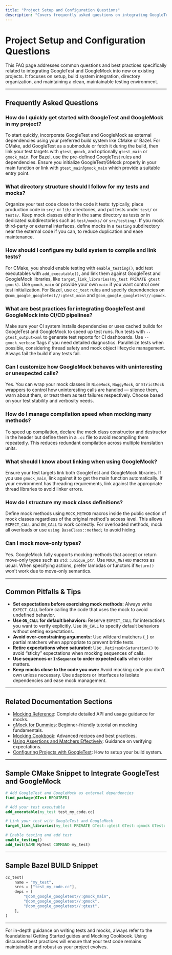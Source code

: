```yaml
---
title: "Project Setup and Configuration Questions"
description: "Covers frequently asked questions on integrating GoogleTest and GoogleMock into new or existing projects, including CMake and Bazel quickstarts, directory structure expectations, and best practices for maintaining test organization."
---
```


# Project Setup and Configuration Questions

This FAQ page addresses common questions and best practices specifically related to integrating GoogleTest and GoogleMock into new or existing projects. It focuses on setup, build system integration, directory organization, and maintaining a clean, maintainable testing environment.

---

## Frequently Asked Questions

### How do I quickly get started with GoogleTest and GoogleMock in my project?
To start quickly, incorporate GoogleTest and GoogleMock as external dependencies using your preferred build system like CMake or Bazel. For CMake, add GoogleTest as a submodule or fetch it during the build, then link your test targets with `gtest`, `gmock`, and optionally `gtest_main` or `gmock_main`. For Bazel, use the pre-defined GoogleTest rules and dependencies. Ensure you initialize GoogleTest/GMock properly in your main function or link with `gtest_main`/`gmock_main` which provide a suitable entry point.

### What directory structure should I follow for my tests and mocks?
Organize your test code close to the code it tests: typically, place production code in `src/` or `lib/` directories, and put tests under `test/` or `tests/`. Keep mock classes either in the same directory as tests or in dedicated subdirectories such as `test/mocks/` or `src/testing/`. If you mock third-party or external interfaces, define mocks in a `testing` subdirectory near the external code if you can, to reduce duplication and ease maintenance.

### How should I configure my build system to compile and link tests?
For CMake, you should enable testing with `enable_testing()`, add test executables with `add_executable()`, and link them against GoogleTest and GoogleMock libraries, like `target_link_libraries(my_test PRIVATE gtest gmock)`. Use `gmock_main` or provide your own `main` if you want control over test initialization. For Bazel, use `cc_test` rules and specify dependencies on `@com_google_googletest//:gtest_main` and `@com_google_googletest//:gmock`.

### What are best practices for integrating GoogleTest and GoogleMock into CI/CD pipelines?
Make sure your CI system installs dependencies or uses cached builds for GoogleTest and GoogleMock to speed up test runs. Run tests with `--gtest_output=xml` to generate test reports for CI dashboards. Use `--gmock_verbose` flags if you need detailed diagnostics. Parallelize tests when possible, considering thread safety and mock object lifecycle management. Always fail the build if any tests fail.

### Can I customize how GoogleMock behaves with uninteresting or unexpected calls?
Yes. You can wrap your mock classes in `NiceMock`, `NaggyMock`, or `StrictMock` wrappers to control how uninteresting calls are handled — silence them, warn about them, or treat them as test failures respectively. Choose based on your test stability and verbosity needs.

### How do I manage compilation speed when mocking many methods?
To speed up compilation, declare the mock class constructor and destructor in the header but define them in a `.cc` file to avoid recompiling them repeatedly. This reduces redundant compilation across multiple translation units.

### What should I know about linking when using GoogleMock?
Ensure your test targets link both GoogleTest and GoogleMock libraries. If you use `gmock_main`, link against it to get the main function automatically. If your environment has threading requirements, link against the appropriate thread libraries to avoid linker errors.

### How do I structure my mock class definitions?
Define mock methods using `MOCK_METHOD` macros inside the public section of mock classes regardless of the original method's access level. This allows `EXPECT_CALL` and `ON_CALL` to work correctly. For overloaded methods, mock all overloads or use `using BaseClass::method;` to avoid hiding.

### Can I mock move-only types?
Yes. GoogleMock fully supports mocking methods that accept or return move-only types such as `std::unique_ptr`. Use `MOCK_METHOD` macros as usual. When specifying actions, prefer lambdas or functors if `Return()` won't work due to move-only semantics.

---

## Common Pitfalls & Tips

- **Set expectations before exercising mock methods:** Always write `EXPECT_CALL` before calling the code that uses the mock to avoid undefined behavior.
- **Use `ON_CALL` for default behaviors:** Reserve `EXPECT_CALL` for interactions you want to verify explicitly. Use `ON_CALL` to specify default behaviors without setting expectations.
- **Avoid over-constraining arguments:** Use wildcard matchers (`_`) or partial matchers when appropriate to prevent brittle tests.
- **Retire expectations when saturated:** Use `.RetiresOnSaturation()` to avoid “sticky” expectations when mocking sequences of calls.
- **Use sequences or `InSequence` to order expected calls** when order matters.
- **Keep mocks close to the code you own:** Avoid mocking code you don't own unless necessary. Use adaptors or interfaces to isolate dependencies and ease mock management.

---

## Related Documentation Sections

- [Mocking Reference](../docs/reference/mocking.md): Complete detailed API and usage guidance for mocks.
- [gMock for Dummies](../docs/gmock_for_dummies.md): Beginner-friendly tutorial on mocking fundamentals.
- [Mocking Cookbook](../docs/gmock_cook_book.md): Advanced recipes and best practices.
- [Using Assertions and Matchers Effectively](../guides/core-workflows/using-assertions-and-matchers.mdx): Guidance on verifying expectations.
- [Configuring Projects with GoogleTest](../getting-started/setup-prerequisites-installation/configuring-projects-with-googletest.mdx): How to setup your build system.

---

## Sample CMake Snippet to Integrate GoogleTest and GoogleMock

```cmake
# Add GoogleTest and GoogleMock as external dependencies
find_package(GTest REQUIRED)

# Add your test executable
add_executable(my_test test_my_code.cc)

# Link your test with GoogleTest and GoogleMock
target_link_libraries(my_test PRIVATE GTest::gtest GTest::gmock GTest::gmock_main)

# Enable testing and add test
enable_testing()
add_test(NAME MyTest COMMAND my_test)
```

---

## Sample Bazel BUILD Snippet

```python
cc_test(
    name = "my_test",
    srcs = ["test_my_code.cc"],
    deps = [
        "@com_google_googletest//:gmock_main",
        "@com_google_googletest//:gmock",
        "@com_google_googletest//:gtest",
    ],
)
```

---

<Tip>
For in-depth guidance on writing tests and mocks, always refer to the foundational Getting Started guides and Mocking Cookbook. Using discussed best practices will ensure that your test code remains maintainable and robust as your project evolves.
</Tip>